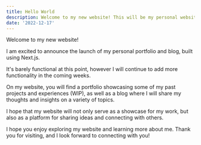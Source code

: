 ```yaml
---
title: Hello World 
description: Welcome to my new website! This will be my personal website where I will blog about whatever I want to, and showcase my projects. Please remember that this site is WIP, and more stuff will work soon. - Alex
date: '2022-12-17'
---
```


Welcome to my new website!

I am excited to announce the launch of my personal portfolio and blog, built using Next.js.

It's barely functional at this point, however I will continue to add more functionality in the coming weeks.

On my website, you will find a portfolio showcasing some of my past projects and experiences (WIP), as well as a blog where I will share my thoughts and insights on a variety of topics. 

I hope that my website will not only serve as a showcase for my work, but also as a platform for sharing ideas and connecting with others.

I hope you enjoy exploring my website and learning more about me. Thank you for visiting, and I look forward to connecting with you!